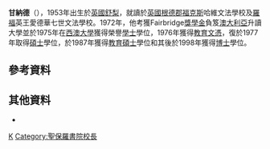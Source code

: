 {{NoteTA
|G1=PoliticiansUK
}}
{{Infobox Celebrity
| name = 甘納德<br>John Richard Kennard
| image = Dr. John Richard Kennard.jpg
| image_size = 
| caption = 
| native_name = 
| birth_date = 1953年
| birth_place = Surrey, England
| death_date = 
| death_place = 
| occupation = 
| nationality = {{AUS}}
| salary = 
| networth = 
| spouse = 
| website = 
| footnotes = 
}}

'''甘納德'''（{{Lang-en|'''John Richard Kennard'''}}），1953年出生於[[英國|英國]][[薩里|舒梨]]，就讀於[[英國|英國]][[肯特郡|根德郡]][[福克斯|福克斯]]哈維文法學校及[[諾福克|羅福]]英王愛德華七世文法學校。1972年，他考獲Fairbridge[[獎學金|獎學金]]負笈[[澳大利亞|澳大利亞]]升讀大學並於1975年在[[西澳大學|西澳大學]]獲得榮譽[[學士|學士]]學位，1976年獲得[[教育文憑|教育文憑]]，復於1977年取得[[碩士|碩士]]學位，於1987年獲得[[教育|教育]][[碩士|碩士]]學位和其後於1998年獲得[[博士|博士]]學位。

==參考資料==
<div class="references-small">
{{reflist}}

==其他資料==
*

{{聖保羅書院}}
[[Category:西澳大學校友|K]]
[[Category:聖保羅書院校長|Category:聖保羅書院校長]]